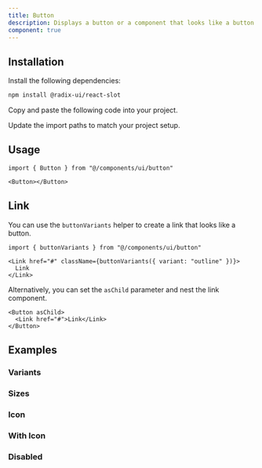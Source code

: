 ```yaml
---
title: Button
description: Displays a button or a component that looks like a button.
component: true
---
```


<ComponentPreview name="button-default" description="A button component." />

## Installation

<Steps>

<Step>Install the following dependencies:</Step>

```bash
npm install @radix-ui/react-slot
```

<Step>Copy and paste the following code into your project.</Step>

<ComponentSource name="button" title="components/ui/button.tsx" />

<Step>Update the import paths to match your project setup.</Step>

</Steps>

## Usage

```tsx
import { Button } from "@/components/ui/button"
```

```tsx
<Button></Button>
```

## Link

You can use the `buttonVariants` helper to create a link that looks like a button.

```tsx
import { buttonVariants } from "@/components/ui/button"
```

```tsx
<Link href="#" className={buttonVariants({ variant: "outline" })}>
  Link
</Link>
```

Alternatively, you can set the `asChild` parameter and nest the link component.

```tsx
<Button asChild>
  <Link href="#">Link</Link>
</Button>
```

## Examples

### Variants

<ComponentPreview name="button-variants" />

### Sizes

<ComponentPreview name="button-sizes" />

### Icon

<ComponentPreview name="button-icon" />

### With Icon

<ComponentPreview name="button-with-icon" />

### Disabled

<ComponentPreview name="button-disabled" />
